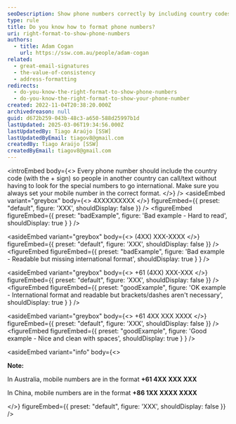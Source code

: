 ```yaml
---
seoDescription: Show phone numbers correctly by including country codes and formats that allow international calls or texts.
type: rule
title: Do you know how to format phone numbers?
uri: right-format-to-show-phone-numbers
authors:
  - title: Adam Cogan
    url: https://ssw.com.au/people/adam-cogan
related:
  - great-email-signatures
  - the-value-of-consistency
  - address-formatting
redirects:
  - do-you-know-the-right-format-to-show-phone-numbers
  - do-you-know-the-right-format-to-show-your-phone-number
created: 2022-11-04T20:38:20.000Z
archivedreason: null
guid: d672b259-043b-48c3-a650-588d25997b1d
lastUpdated: 2025-03-06T19:34:56.000Z
lastUpdatedBy: Tiago Araújo [SSW]
lastUpdatedByEmail: tiagov8@gmail.com
createdBy: Tiago Araújo [SSW]
createdByEmail: tiagov8@gmail.com
---
```


<introEmbed
  body={<>
Every phone number should include the country code (with the + sign) so people in another country can call/text without having to look for the special numbers to go international. Make sure you always set your mobile number in the correct format.
  </>}
/>
<asideEmbed
  variant="greybox"
  body={<>
    4XXXXXXXXX
  </>}
  figureEmbed={{
    preset: "default",
    figure: 'XXX',
    shouldDisplay: false
  }}
/>
<figureEmbed figureEmbed={{
  preset: "badExample",
  figure: 'Bad example - Hard to read',
  shouldDisplay: true
} } />


<asideEmbed
  variant="greybox"
  body={<>
    (4XX) XXX-XXXX
  </>}
  figureEmbed={{
    preset: "default",
    figure: 'XXX',
    shouldDisplay: false
  }}
/>
<figureEmbed figureEmbed={{
  preset: "badExample",
  figure: 'Bad example - Readable but missing international format',
  shouldDisplay: true
} } />


<asideEmbed
  variant="greybox"
  body={<>
    +61 (4XX) XXX-XXX
  </>}
  figureEmbed={{
    preset: "default",
    figure: 'XXX',
    shouldDisplay: false
  }}
/>
<figureEmbed figureEmbed={{
  preset: "goodExample",
  figure: 'OK example - International format and readable but brackets/dashes aren\'t necessary',
  shouldDisplay: true
} } />


<asideEmbed
  variant="greybox"
  body={<>
    +61 4XX XXX XXXX
  </>}
  figureEmbed={{
    preset: "default",
    figure: 'XXX',
    shouldDisplay: false
  }}
/>
<figureEmbed figureEmbed={{
  preset: "goodExample",
  figure: 'Good example - Nice and clean with spaces',
  shouldDisplay: true
} } />


<asideEmbed
  variant="info"
  body={<>
    
**Note:**

In Australia, mobile numbers are in the format **+61 4XX XXX XXX**

In China, mobile numbers are in the format **+86 1XX XXXX XXXX**

  </>}
  figureEmbed={{
    preset: "default",
    figure: 'XXX',
    shouldDisplay: false
  }}
/>
